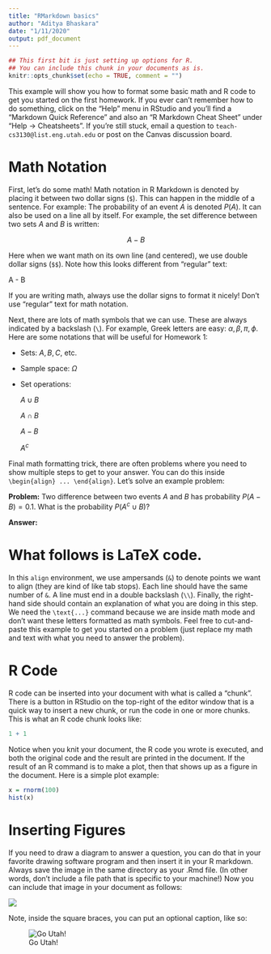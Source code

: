 ```yaml
---
title: "RMarkdown basics"
author: "Aditya Bhaskara"
date: "1/11/2020"
output: pdf_document
---
```


```r
## This first bit is just setting up options for R.
## You can include this chunk in your documents as is.
knitr::opts_chunk$set(echo = TRUE, comment = "")
```

This example will show you how to format some basic math and R code to get you started on the first homework. If you ever can't remember how to do something, click on the "Help" menu in RStudio and you'll find a "Markdown Quick Reference" and also an "R Markdown Cheat Sheet" under "Help -> Cheatsheets". If you're still stuck, email a question to `teach-cs3130@list.eng.utah.edu` or post on the Canvas discussion board.

# Math Notation
First, let's do some math! Math notation in R Markdown is denoted by placing it between two dollar signs (`$`). This can happen in the middle of a sentence. For example: The probability of an event $A$ is denoted $P(A)$. It can also be used on a line all by itself. For example, the set difference between two sets $A$ and $B$ is written:

$$A - B$$

Here when we want math on its own line (and centered), we use double dollar signs (`$$`). Note how this looks different from "regular" text:

A - B

If you are writing math, always use the dollar signs to format it nicely! Don't use "regular" text for math notation.

Next, there are lots of math symbols that we can use. These are always indicated by a backslash (`\`). For example, Greek letters are easy: $\alpha, \beta, \pi, \phi$. Here are some notations that will be useful for Homework 1:

* Sets: $A, B, C,$ etc.
* Sample space: $\Omega$
* Set operations:

  $A \cup B$

  $A \cap B$

  $A - B$

  $A^c$

Final math formatting trick, there are often problems where you need to show multiple steps to get to your answer. You can do this inside `\begin{align} ... \end{align}`. Let's solve an example problem:

__Problem:__ Two difference between two events $A$ and $B$ has probability $P(A - B) = 0.1$. What is the probability $P(A^c \cup B)$?

__Answer:__

# What follows is LaTeX code. 

\begin{align}
P(A^c \cup B) &= P((A \cap B^c)^c) &\text{DeMorgan's Law}\\
              &= P((A - B)^c)      &\text{Definition of set difference}\\
              &= 1 - P(A - B)      &\text{Complement rule for probability}\\
              &= 1 - 0.1           &\text{Given in the problem}\\
              &= 0.9               &\text{Answer!}\\
\end{align}


In this `align` environment, we use ampersands (`&`) to denote points we want to align (they are kind of like tab stops). Each line should have the same number of `&`. A line must end in a double backslash (`\\`). Finally, the right-hand side should contain an explanation of what you are doing in this step. We need the `\text{...}` command because we are inside math mode and don't want these letters formatted as math symbols. Feel free to cut-and-paste this example to get you started on a problem (just replace my math and text with what you need to answer the problem).

# R Code

R code can be inserted into your document with what is called a "chunk". There is a button in RStudio on the top-right of the editor window that is a quick way to insert a new chunk, or run the code in one or more chunks. This is what an R code chunk looks like:

```r
1 + 1
```

Notice when you knit your document, the R code you wrote is executed, and both the original code and the result are printed in the document. If the result of an R command is to make a plot, then that shows up as a figure in the document. Here is a simple plot example:

```r
x = rnorm(100)
hist(x)
```

# Inserting Figures

If you need to draw a diagram to answer a question, you can do that in your favorite drawing software program and then insert it in your R markdown. Always save the image in the same directory as your .Rmd file. (In other words, don't include a file path that is specific to your machine!) Now you can include that image in your document as follows:

![](res/uuLogo.jpg)

Note, inside the square braces, you can put an optional caption, like so:

![Go Utah!](res/uuLogo.jpg)

